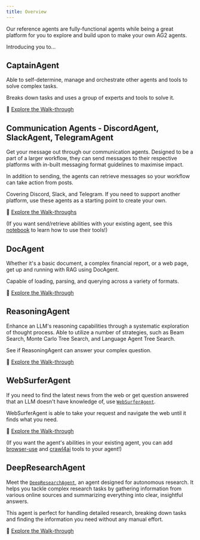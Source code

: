```yaml
---
title: Overview
---
```


Our reference agents are fully-functional agents while being a great platform for you to explore and build upon to make your own AG2 agents.

Introducing you to...

## CaptainAgent

Able to self-determine, manage and orchestrate other agents and tools to solve complex tasks.

Breaks down tasks and uses a group of experts and tools to solve it.

🔗 [Explore the Walk-through](/docs/user-guide/reference-agents/captainagent)

## Communication Agents - DiscordAgent, SlackAgent, TelegramAgent

Get your message out through our communication agents. Designed to be a part of a larger workflow, they can send messages to their respective platforms with in-built messaging format guidelines to maximise impact.

In addition to sending, the agents can retrieve messages so your workflow can take action from posts.

Covering Discord, Slack, and Telegram. If you need to support another platform, use these agents as a starting point to create your own.

🔗 [Explore the Walk-throughs](/docs/user-guide/reference-agents/communication-platforms)

(If you want send/retrieve abilities with your existing agent, see this [notebook](/docs/use-cases/notebooks/notebooks/tools_commsplatforms) to learn how to use their tools!)

## DocAgent

Whether it's a basic document, a complex financial report, or a web page, get up and running with RAG using DocAgent.

Capable of loading, parsing, and querying across a variety of formats.

🔗 [Explore the Walk-through](/docs/user-guide/reference-agents/docagent)

## ReasoningAgent

Enhance an LLM's reasoning capabilities through a systematic exploration of thought process. Able to utilize a number of strategies, such as Beam Search, Monte Carlo Tree Search, and Language Agent Tree Search.

See if ReasoningAgent can answer your complex question.

🔗 [Explore the Walk-through](/docs/user-guide/reference-agents/reasoningagent)

## WebSurferAgent

If you need to find the latest news from the web or get question answered that an LLM doesn't have knowledge of, use [`WebSurferAgent`](/docs/api-reference/autogen/agents/experimental/WebSurferAgent).

WebSurferAgent is able to take your request and navigate the web until it finds what you need.

🔗 [Explore the Walk-through](/docs/user-guide/reference-agents/websurferagent)

(If you want the agent's abilities in your existing agent, you can add [browser-use](/docs/use-cases/notebooks/notebooks/tools_browser_use) and [crawl4ai](/docs/use-cases/notebooks/notebooks/tools_crawl4ai) tools to your agent!)

## DeepResearchAgent


Meet the [`DeepResearchAgent`](/docs/api-reference/autogen/agents/experimental/DeepResearchAgent), an agent designed for autonomous research. It helps you tackle complex research tasks by gathering information from various online sources and summarizing everything into clear, insightful answers.

This agent is perfect for handling detailed research, breaking down tasks and finding the information you need without any manual effort.

🔗 [Explore the Walk-through](/docs/user-guide/reference-agents/deepresearchagent)
